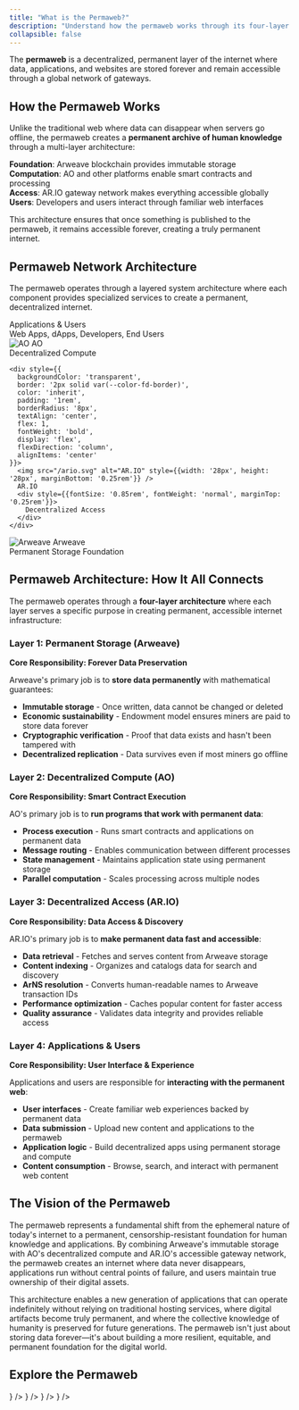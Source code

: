 ```yaml
---
title: "What is the Permaweb?"
description: "Understand how the permaweb works through its four-layer architecture: storage, compute, gateways, and applications"
collapsible: false
---
```



The **permaweb** is a decentralized, permanent layer of the internet where data, applications, and websites are stored forever and remain accessible through a global network of gateways.

## How the Permaweb Works

Unlike the traditional web where data can disappear when servers go offline, the permaweb creates a **permanent archive of human knowledge** through a multi-layer architecture:

**Foundation**: Arweave blockchain provides immutable storage  
**Computation**: AO and other platforms enable smart contracts and processing  
**Access**: AR.IO gateway network makes everything accessible globally  
**Users**: Developers and users interact through familiar web interfaces

This architecture ensures that once something is published to the permaweb, it remains accessible forever, creating a truly permanent internet.

## Permaweb Network Architecture

The permaweb operates through a layered system architecture where each component provides specialized services to create a permanent, decentralized internet.

<div style={{display: 'flex', flexDirection: 'column', alignItems: 'center', gap: '0.75rem', maxWidth: '500px', margin: '2rem auto'}}>
  <div style={{
    backgroundColor: 'transparent',
    border: '2px solid var(--color-fd-border)',
    color: 'inherit',
    padding: '1rem',
    borderRadius: '8px',
    textAlign: 'center',
    width: '100%',
    fontWeight: 'bold'
  }}>
    Applications & Users
    <div style={{fontSize: '0.85rem', fontWeight: 'normal', marginTop: '0.25rem'}}>
      Web Apps, dApps, Developers, End Users
    </div>
  </div>
  
  <div style={{display: 'flex', gap: '0.75rem', width: '100%'}}>
    <div style={{
      backgroundColor: 'transparent',
      border: '2px solid var(--color-fd-border)',
      color: 'inherit',
      padding: '1rem',
      borderRadius: '8px',
      textAlign: 'center',
      flex: 1,
      fontWeight: 'bold',
      display: 'flex',
      flexDirection: 'column',
      alignItems: 'center'
    }}>
      <img src="/ao.png" alt="AO" style={{width: '28px', height: '28px', marginBottom: '0.25rem'}} />
      AO
      <div style={{fontSize: '0.85rem', fontWeight: 'normal', marginTop: '0.25rem'}}>
        Decentralized Compute
      </div>
    </div>
    
    <div style={{
      backgroundColor: 'transparent',
      border: '2px solid var(--color-fd-border)',
      color: 'inherit',
      padding: '1rem',
      borderRadius: '8px',
      textAlign: 'center',
      flex: 1,
      fontWeight: 'bold',
      display: 'flex',
      flexDirection: 'column',
      alignItems: 'center'
    }}>
      <img src="/ario.svg" alt="AR.IO" style={{width: '28px', height: '28px', marginBottom: '0.25rem'}} />
      AR.IO
      <div style={{fontSize: '0.85rem', fontWeight: 'normal', marginTop: '0.25rem'}}>
        Decentralized Access
      </div>
    </div>
  </div>
  
  <div style={{
    backgroundColor: 'transparent',
    border: '2px solid var(--color-fd-border)',
    color: 'inherit',
    padding: '1rem',
    borderRadius: '8px',
    textAlign: 'center',
    width: '100%',
    fontWeight: 'bold',
    display: 'flex',
    flexDirection: 'column',
    alignItems: 'center'
  }}>
    <img src="/arweave.png" alt="Arweave" style={{width: '28px', height: '28px', marginBottom: '0.25rem'}} />
    Arweave
    <div style={{fontSize: '0.85rem', fontWeight: 'normal', marginTop: '0.25rem'}}>
      Permanent Storage Foundation
    </div>
  </div>
</div>

## Permaweb Architecture: How It All Connects

The permaweb operates through a **four-layer architecture** where each layer serves a specific purpose in creating permanent, accessible internet infrastructure:

### Layer 1: Permanent Storage (Arweave)
**Core Responsibility: Forever Data Preservation**

Arweave's primary job is to **store data permanently** with mathematical guarantees:
- **Immutable storage** - Once written, data cannot be changed or deleted
- **Economic sustainability** - Endowment model ensures miners are paid to store data forever
- **Cryptographic verification** - Proof that data exists and hasn't been tampered with
- **Decentralized replication** - Data survives even if most miners go offline

### Layer 2: Decentralized Compute (AO)
**Core Responsibility: Smart Contract Execution**

AO's primary job is to **run programs that work with permanent data**:
- **Process execution** - Runs smart contracts and applications on permanent data
- **Message routing** - Enables communication between different processes
- **State management** - Maintains application state using permanent storage
- **Parallel computation** - Scales processing across multiple nodes

### Layer 3: Decentralized Access (AR.IO)
**Core Responsibility: Data Access & Discovery**

AR.IO's primary job is to **make permanent data fast and accessible**:
- **Data retrieval** - Fetches and serves content from Arweave storage
- **Content indexing** - Organizes and catalogs data for search and discovery
- **ArNS resolution** - Converts human-readable names to Arweave transaction IDs
- **Performance optimization** - Caches popular content for faster access
- **Quality assurance** - Validates data integrity and provides reliable access

### Layer 4: Applications & Users
**Core Responsibility: User Interface & Experience**

Applications and users are responsible for **interacting with the permanent web**:
- **User interfaces** - Create familiar web experiences backed by permanent data
- **Data submission** - Upload new content and applications to the permaweb
- **Application logic** - Build decentralized apps using permanent storage and compute
- **Content consumption** - Browse, search, and interact with permanent web content



## The Vision of the Permaweb

The permaweb represents a fundamental shift from the ephemeral nature of today's internet to a permanent, censorship-resistant foundation for human knowledge and applications. By combining Arweave's immutable storage with AO's decentralized compute and AR.IO's accessible gateway network, the permaweb creates an internet where data never disappears, applications run without central points of failure, and users maintain true ownership of their digital assets.

This architecture enables a new generation of applications that can operate indefinitely without relying on traditional hosting services, where digital artifacts become truly permanent, and where the collective knowledge of humanity is preserved for future generations. The permaweb isn't just about storing data forever—it's about building a more resilient, equitable, and permanent foundation for the digital world.

## Explore the Permaweb

<Cards>
  <Card 
    title="What is AR.IO?" 
    description="Learn how AR.IO provides the gateway layer for accessing permanent data"
    href="/learn/introduction/what-is-ario"
    icon={<Server className="w-8 h-8" />}
  />
  <Card 
    title="What is Arweave?" 
    description="Understand the permanent storage foundation of the permaweb"
    href="/learn/introduction/what-is-arweave"
    icon={<Database className="w-8 h-8" />}
  />
  <Card 
    title="ArNS Names" 
    description="Discover how human-readable names work on the permaweb"
    href="/learn/arns"
    icon={<Globe className="w-8 h-8" />}
  />
  <Card 
    title="Start Building" 
    description="Get started building applications on the permanent web"
    href="/build"
    icon={<Rocket className="w-8 h-8" />}
  />
</Cards>
